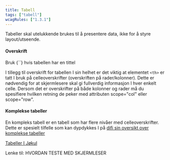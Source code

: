 ```yaml
---
title: Tabell
tags: ["tabell"]
wcagRules: ["1.3.1"]
---
```



Tabeller skal utelukkende brukes til å presentere data, ikke for å styre layout/utseende.

#### Overskrift

<List>
    <CheckListItem>
        Bruk <InlineCode>{`<caption>`}</InlineCode> hvis tabellen har en tittel
    </CheckListItem>
</List>

I tillegg til overskrift for tabellen I sin helhet er det viktig at elementet `<th>` er tatt I bruk på celleoverskrifter (overskriften på rader/kolonner). Dette er nødvendig for at skjermlesere skal gi fullverdig informasjon I hver enkelt celle. Dersom det er overskrifter på både kolonner og rader må du spesifiere hvilken retning de peker med attributen scope="col" eller scope="row".

#### Komplekse tabeller

En kompleks tabell er en tabell som har flere nivåer med celleoverskrifter. Dette er spesielt tilfelle som kan dypdykkes I på [difi sin oversikt over komplekse tabeller](https://uu.difi.no/krav-og-regelverk/losningsforslag-web/tabeller#komplekse)

[Tabeller I Jøkul](https://jokul.fremtind.no/komponenter/table)

Lenke til: HVORDAN TESTE MED SKJERMLESER
